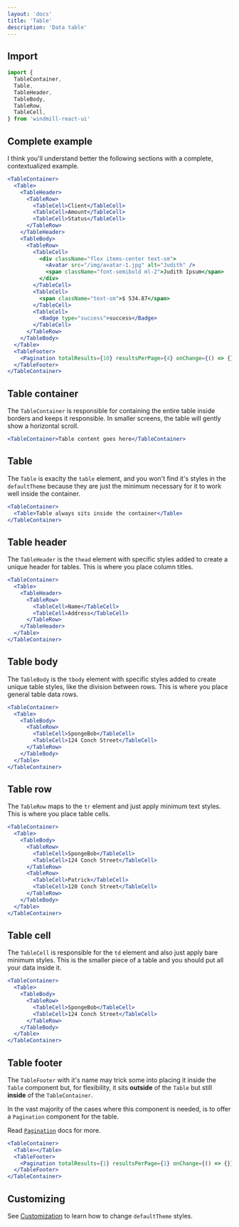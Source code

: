```yaml
---
layout: 'docs'
title: 'Table'
description: 'Data table'
---
```


## Import

```jsx
import {
  TableContainer,
  Table,
  TableHeader,
  TableBody,
  TableRow,
  TableCell,
} from 'windmill-react-ui'
```

## Complete example

I think you'll understand better the following sections with a complete, contextualized example.

```jsx live
<TableContainer>
  <Table>
    <TableHeader>
      <TableRow>
        <TableCell>Client</TableCell>
        <TableCell>Amount</TableCell>
        <TableCell>Status</TableCell>
      </TableRow>
    </TableHeader>
    <TableBody>
      <TableRow>
        <TableCell>
          <div className="flex items-center text-sm">
            <Avatar src="/img/avatar-1.jpg" alt="Judith" />
            <span className="font-semibold ml-2">Judith Ipsum</span>
          </div>
        </TableCell>
        <TableCell>
          <span className="text-sm">$ 534.87</span>
        </TableCell>
        <TableCell>
          <Badge type="success">success</Badge>
        </TableCell>
      </TableRow>
    </TableBody>
  </Table>
  <TableFooter>
    <Pagination totalResults={10} resultsPerPage={4} onChange={() => {}} label="Table navigation" />
  </TableFooter>
</TableContainer>
```

## Table container

The `TableContainer` is responsible for containing the entire table inside borders and keeps it responsible. In smaller screens, the table will gently show a horizontal scroll.

```jsx live
<TableContainer>Table content goes here</TableContainer>
```

## Table

The `Table` is exaclty the `table` element, and you won't find it's styles in the `defaultTheme` because they are just the minimum necessary for it to work well inside the container.

```jsx live
<TableContainer>
  <Table>Table always sits inside the container</Table>
</TableContainer>
```

## Table header

The `TableHeader` is the `thead` element with specific styles added to create a unique header for tables. This is where you place column titles.

```jsx live
<TableContainer>
  <Table>
    <TableHeader>
      <TableRow>
        <TableCell>Name</TableCell>
        <TableCell>Address</TableCell>
      </TableRow>
    </TableHeader>
  </Table>
</TableContainer>
```

## Table body

The `TableBody` is the `tbody` element with specific styles added to create unique table styles, like the division between rows. This is where you place general table data rows.

```jsx live
<TableContainer>
  <Table>
    <TableBody>
      <TableRow>
        <TableCell>SpongeBob</TableCell>
        <TableCell>124 Conch Street</TableCell>
      </TableRow>
    </TableBody>
  </Table>
</TableContainer>
```

## Table row

The `TableRow` maps to the `tr` element and just apply minimum text styles. This is where you place table cells.

```jsx live
<TableContainer>
  <Table>
    <TableBody>
      <TableRow>
        <TableCell>SpongeBob</TableCell>
        <TableCell>124 Conch Street</TableCell>
      </TableRow>
      <TableRow>
        <TableCell>Patrick</TableCell>
        <TableCell>120 Conch Street</TableCell>
      </TableRow>
    </TableBody>
  </Table>
</TableContainer>
```

## Table cell

The `TableCell` is responsible for the `td` element and also just apply bare minimum styles. This is the smaller piece of a table and you should put all your data inside it.

```jsx live
<TableContainer>
  <Table>
    <TableBody>
      <TableRow>
        <TableCell>SpongeBob</TableCell>
        <TableCell>124 Conch Street</TableCell>
      </TableRow>
    </TableBody>
  </Table>
</TableContainer>
```

## Table footer

The `TableFooter` with it's name may trick some into placing it inside the `Table` component but, for flexibility, it sits **outside** of the `Table` but still **inside** of the `TableContainer`.

In the vast majority of the cases where this component is needed, is to offer a `Pagination` component for the table.

Read [`Pagination`](pagination) docs for more.

```jsx live
<TableContainer>
  <Table></Table>
  <TableFooter>
    <Pagination totalResults={1} resultsPerPage={1} onChange={() => {}} label="Table navigation" />
  </TableFooter>
</TableContainer>
```

## Customizing

See [Customization](../customization) to learn how to change `defaultTheme` styles.
